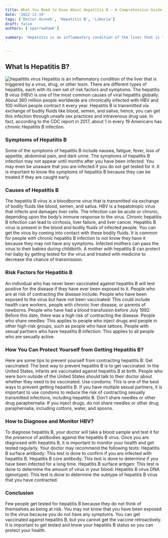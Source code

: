```yaml
---
title: What You Need to Know About Hepatitis B - A Comprehensive Guide
date: '2022-11-19'
tags: ['Doctor Hinneh', 'Hepatitis B', 'Liberia']
draft: false
authors: ['sparrowhawk']

summary: 'Hepatitis is an inflammatory condition of the liver that is triggered by a virus, drug, or other toxin. There are different types of hepatitis, each with its own set of risk factors and symptoms. The hepatitis B virus (HBV) is one of the most common causes of viral hepatitis globally. About 360 million people worldwide are chronically infected with HBV and 100 million people contract it every year. Hepatitis B is transmitted via exchange of bodily fluids like blood, semen, and saliva; hence, you can get this infection through unsafe sex practices and intravenous drug use. In fact, according to the CDC report in 2017, about 1 in every 19 Americans has chronic Hepatitis B infection.
'

---
```


## What Is Hepatitis B?

![hepatittis virus](/static/images/hepatitis.webp)
Hepatitis is an inflammatory condition of the liver that is triggered by a virus, drug, or other toxin. There are different types of hepatitis, each with its own set of risk factors and symptoms. The hepatitis B virus (HBV) is one of the most common causes of viral hepatitis globally. About 360 million people worldwide are chronically infected with HBV and 100 million people contract it every year. Hepatitis B is transmitted via exchange of bodily fluids like blood, semen, and saliva; hence, you can get this infection through unsafe sex practices and intravenous drug use. In fact, according to the CDC report in 2017, about 1 in every 19 Americans has chronic Hepatitis B infection.

### Symptoms of Hepatitis B

Some of the symptoms of hepatitis B include nausea, fatigue, fever, loss of appetite, abdominal pain, and dark urine. The symptoms of hepatitis B infection may not appear until months after you have been infected. You may even be unaware that you are infected if you do not get tested for it. It is important to know the symptoms of hepatitis B because they can be treated if they are caught early.

### Causes of Hepatitis B

The hepatitis B virus is a bloodborne virus that is transmitted via exchange of bodily fluids like blood, semen, and saliva. HBV is a hepatotropic virus that infects and damages liver cells. The infection can be acute or chronic, depending upon the body’s immune response to the virus. Chronic hepatitis B infection can lead to cirrhosis, liver failure, and liver cancer. Hepatitis B virus is present in the blood and bodily fluids of infected people. You can get the virus by coming into contact with these bodily fluids. It is common for people with chronic hepatitis B infection to not know they have it because they may not have any symptoms. Infected mothers can pass the virus to their babies during childbirth. A mother with hepatitis B can protect her baby by getting tested for the virus and treated with medicine to decrease the chance of transmission.

### Risk Factors for Hepatitis B

An individual who has never been vaccinated against hepatitis B will test positive for the disease if they have ever been exposed to it. People who are at risk of contracting the disease include: People who have been exposed to the virus but have not been vaccinated: This could include health care workers, people with chronic liver disease, or parents of newborns. People who have had a blood transfusion before July 1992: Before this date, there was a high risk of contracting the disease. People who share needles: This applies to people who inject drugs and people in other high-risk groups, such as people who have tattoos. People with sexual partners who have hepatitis B infection: This applies to all people who are sexually active.

### How You Can Protect Yourself from Getting Hepatitis B?

Here are some tips to prevent yourself from contracting hepatitis B: Get vaccinated: The best way to prevent hepatitis B is to get vaccinated. In the United States, infants are vaccinated against hepatitis B at birth. People who were born outside of the United States should talk to their doctor about whether they need to be vaccinated. Use condoms: This is one of the best ways to prevent getting hepatitis B. If you have multiple sexual partners, it is important to use condoms to reduce the risk of contracting sexually transmitted infections, including hepatitis B. Don’t share needles or other drug paraphernalia: If you inject drugs, do not share needles or other drug paraphernalia, including cottons, water, and spoons.

### How to Diagnose and Monitor HBV?

To diagnose hepatitis B, your doctor will take a blood sample and test it for the presence of antibodies against the hepatitis B virus. Once you are diagnosed with hepatitis B, it is important to monitor your health and get tested regularly. Your doctor may recommend the following tests: Hepatitis B surface antibody: This test is done to confirm if you are infected with hepatitis B. Hepatitis B core antibody: This test is done to determine if you have been infected for a long time. Hepatitis B surface antigen: This test is done to determine the amount of virus in your blood. Hepatitis B virus DNA (genotype): This test is done to determine the subtype of hepatitis B virus that you have contracted.

### Conclusion

Few people get tested for hepatitis B because they do not think of themselves as being at risk. You may not know that you have been exposed to the virus because you do not have any symptoms. You can get vaccinated against hepatitis B, but you cannot get the vaccine retroactively. It is important to get tested and know your hepatitis B status so you can protect your health.
